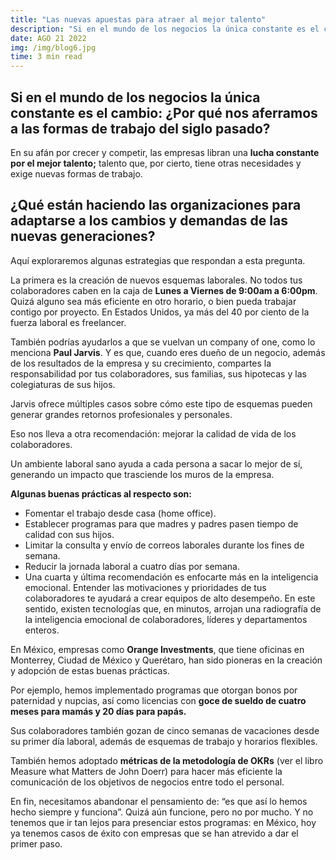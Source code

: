 ```yaml
---
title: "Las nuevas apuestas para atraer al mejor talento"
description: "Si en el mundo de los negocios la única constante es el cambio: ¿Por qué nos aferramos a las formas de trabajo del siglo pasado?..."
date: AGO 21 2022
img: /img/blog6.jpg
time: 3 min read
---
```


## Si en el mundo de los negocios la única constante es el cambio: ¿Por qué nos aferramos a las formas de trabajo del siglo pasado?

En su afán por crecer y competir, las empresas libran una **lucha constante por el mejor talento;** talento que, por cierto, tiene otras necesidades y exige nuevas formas de trabajo.

## ¿Qué están haciendo las organizaciones para adaptarse a los cambios y demandas de las nuevas generaciones?

Aquí exploraremos algunas estrategias que respondan a esta pregunta.

La primera es la creación de nuevos esquemas laborales. No todos tus colaboradores caben en la caja de **Lunes a Viernes de 9:00am a 6:00pm**. Quizá alguno sea más eficiente en otro horario, o bien pueda trabajar contigo por proyecto. En Estados Unidos, ya más del 40 por ciento de la fuerza laboral es freelancer.

También podrías ayudarlos a que se vuelvan un company of one, como lo menciona **Paul Jarvis**. Y es que, cuando eres dueño de un negocio, además de los resultados de la empresa y su crecimiento, compartes la responsabilidad por tus colaboradores, sus familias, sus hipotecas y las colegiaturas de sus hijos.

Jarvis ofrece múltiples casos sobre cómo este tipo de esquemas pueden generar grandes retornos profesionales y personales.

Eso nos lleva a otra recomendación: mejorar la calidad de vida de los colaboradores.

Un ambiente laboral sano ayuda a cada persona a sacar lo mejor de sí, generando un impacto que trasciende los muros de la empresa.

**Algunas buenas prácticas al respecto son:**

- Fomentar el trabajo desde casa (home office).
- Establecer programas para que madres y padres pasen tiempo de calidad con sus hijos.
- Limitar la consulta y envío de correos laborales durante los fines de semana.
- Reducir la jornada laboral a cuatro días por semana.
- Una cuarta y última recomendación es enfocarte más en la inteligencia emocional. Entender las motivaciones y prioridades de tus colaboradores te ayudará a crear equipos de alto desempeño. En este sentido, existen tecnologías que, en minutos, arrojan una radiografía de la inteligencia emocional de colaboradores, líderes y departamentos enteros.

En México, empresas como **Orange Investments**, que tiene oficinas en Monterrey, Ciudad de México y Querétaro, han sido pioneras en la creación y adopción de estas buenas prácticas.

Por ejemplo, hemos implementado programas que otorgan bonos por paternidad y nupcias, así como licencias con **goce de sueldo de cuatro meses para mamás y 20 días para papás.**

Sus colaboradores también gozan de cinco semanas de vacaciones desde su primer día laboral, además de esquemas de trabajo y horarios flexibles.

También hemos adoptado **métricas de la metodología de OKRs** (ver el libro Measure what Matters de John Doerr) para hacer más eficiente la comunicación de los objetivos de negocios entre todo el personal.

En fin, necesitamos abandonar el pensamiento de: “es que así lo hemos hecho siempre y funciona”. Quizá aún funcione, pero no por mucho. Y no tenemos que ir tan lejos para presenciar estos programas: en México, hoy ya tenemos casos de éxito con empresas que se han atrevido a dar el primer paso.